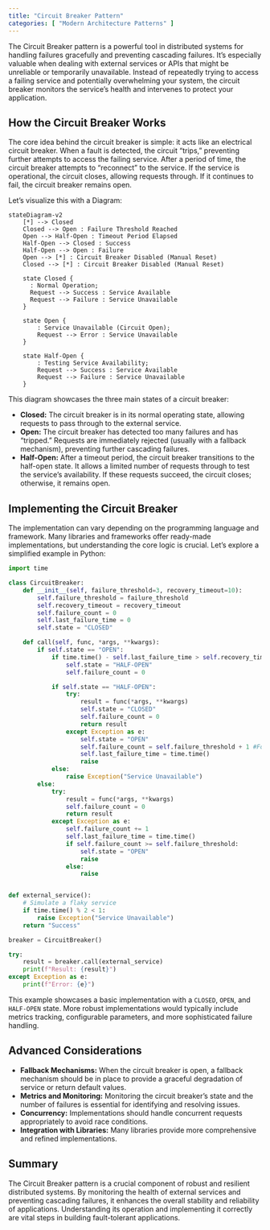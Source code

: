 ```yaml
---
title: "Circuit Breaker Pattern"
categories: [ "Modern Architecture Patterns" ]
---
```



The Circuit Breaker pattern is a powerful tool in distributed systems for handling failures gracefully and preventing cascading failures.  It's especially valuable when dealing with external services or APIs that might be unreliable or temporarily unavailable.  Instead of repeatedly trying to access a failing service and potentially overwhelming your system, the circuit breaker monitors the service's health and intervenes to protect your application.

## How the Circuit Breaker Works

The core idea behind the circuit breaker is simple: it acts like an electrical circuit breaker.  When a fault is detected, the circuit "trips," preventing further attempts to access the failing service. After a period of time, the circuit breaker attempts to "reconnect" to the service. If the service is operational, the circuit closes, allowing requests through.  If it continues to fail, the circuit breaker remains open.

Let's visualize this with a Diagram:

```mermaid
stateDiagram-v2
    [*] --> Closed
    Closed --> Open : Failure Threshold Reached
    Open --> Half-Open : Timeout Period Elapsed
    Half-Open --> Closed : Success
    Half-Open --> Open : Failure
    Open --> [*] : Circuit Breaker Disabled (Manual Reset)
    Closed --> [*] : Circuit Breaker Disabled (Manual Reset)
    
    state Closed {
      : Normal Operation;
      Request --> Success : Service Available
      Request --> Failure : Service Unavailable
    }

    state Open {
        : Service Unavailable (Circuit Open);
        Request --> Error : Service Unavailable
    }

    state Half-Open {
        : Testing Service Availability;
        Request --> Success : Service Available
        Request --> Failure : Service Unavailable
    }
```

This diagram showcases the three main states of a circuit breaker:

* **Closed:** The circuit breaker is in its normal operating state, allowing requests to pass through to the external service.
* **Open:**  The circuit breaker has detected too many failures and has "tripped."  Requests are immediately rejected (usually with a fallback mechanism), preventing further cascading failures.
* **Half-Open:** After a timeout period, the circuit breaker transitions to the half-open state. It allows a limited number of requests through to test the service's availability.  If these requests succeed, the circuit closes; otherwise, it remains open.


## Implementing the Circuit Breaker

The implementation can vary depending on the programming language and framework.  Many libraries and frameworks offer ready-made implementations, but understanding the core logic is crucial. Let's explore a simplified example in Python:

```python
import time

class CircuitBreaker:
    def __init__(self, failure_threshold=3, recovery_timeout=10):
        self.failure_threshold = failure_threshold
        self.recovery_timeout = recovery_timeout
        self.failure_count = 0
        self.last_failure_time = 0
        self.state = "CLOSED"

    def call(self, func, *args, **kwargs):
        if self.state == "OPEN":
            if time.time() - self.last_failure_time > self.recovery_timeout:
                self.state = "HALF-OPEN"
                self.failure_count = 0

            if self.state == "HALF-OPEN":
                try:
                    result = func(*args, **kwargs)
                    self.state = "CLOSED"
                    self.failure_count = 0
                    return result
                except Exception as e:
                    self.state = "OPEN"
                    self.failure_count = self.failure_threshold + 1 #Force open
                    self.last_failure_time = time.time()
                    raise
            else:
                raise Exception("Service Unavailable")
        else:
            try:
                result = func(*args, **kwargs)
                self.failure_count = 0
                return result
            except Exception as e:
                self.failure_count += 1
                self.last_failure_time = time.time()
                if self.failure_count >= self.failure_threshold:
                    self.state = "OPEN"
                    raise
                else:
                    raise


def external_service():
    # Simulate a flaky service
    if time.time() % 2 < 1:
        raise Exception("Service Unavailable")
    return "Success"

breaker = CircuitBreaker()

try:
    result = breaker.call(external_service)
    print(f"Result: {result}")
except Exception as e:
    print(f"Error: {e}")

```

This example showcases a basic implementation with a `CLOSED`, `OPEN`, and `HALF-OPEN` state.  More robust implementations would typically include metrics tracking, configurable parameters, and more sophisticated failure handling.

## Advanced Considerations

* **Fallback Mechanisms:**  When the circuit breaker is open, a fallback mechanism should be in place to provide a graceful degradation of service or return default values.
* **Metrics and Monitoring:**  Monitoring the circuit breaker's state and the number of failures is essential for identifying and resolving issues.
* **Concurrency:**  Implementations should handle concurrent requests appropriately to avoid race conditions.
* **Integration with Libraries:** Many libraries provide more comprehensive and refined implementations.


## Summary

The Circuit Breaker pattern is a crucial component of robust and resilient distributed systems. By monitoring the health of external services and preventing cascading failures, it enhances the overall stability and reliability of applications.  Understanding its operation and implementing it correctly are vital steps in building fault-tolerant applications.

